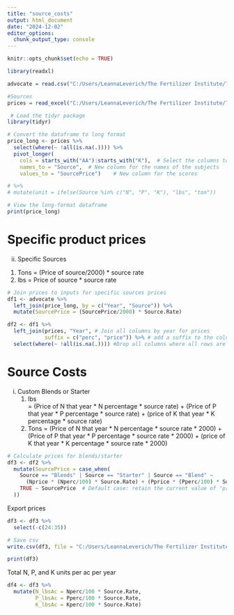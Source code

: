 ```yaml
---
title: "source_costs"
output: html_document
date: "2024-12-02"
editor_options: 
  chunk_output_type: console
---
```


```r
knitr::opts_chunk$set(echo = TRUE)
```


```r
library(readxl)

advocate = read.csv("C:/Users/LeannaLeverich/The Fertilizer Institute/TFI - Programs/Research/4R/4R Calculator/Leanna's Calculator/DE Inputs_Costs.csv")
```


```r
#Sources 
prices = read_excel("C:/Users/LeannaLeverich/The Fertilizer Institute/TFI - Programs/Research/4R/4R Calculator/Leanna's Calculator/FertilizerPrices_Dec2024.xlsx", sheet = 2)
```

```r
 # Load the tidyr package
library(tidyr)

# Convert the dataframe to long format
price_long <- prices %>%
  select(where(~ !all(is.na(.)))) %>% 
  pivot_longer(
    cols = starts_with("AA"):starts_with("K"),  # Select the columns to pivot
    names_to = "Source",  # New column for the names of the subjects
    values_to = "SourcePrice")    # New column for the scores 

# %>%
# mutate(unit = ifelse(Source %in% c("N", "P", "K"), "lbs", "ton"))

# View the long-format dataframe
print(price_long)
```



# Specific product prices 

ii.	Specific Sources
  1.	Tons
    = (Price of source/2000) * source rate 
  2.	lbs
    = Price of source * source rate

```r
# Join prices to inputs for specific sources prices 
df1 <- advocate %>%
  left_join(price_long, by = c("Year", "Source")) %>%
  mutate(SourcePrice = (SourcePrice/2000) * Source.Rate)

df2 <- df1 %>%
  left_join(prices, "Year", # Join all columns by year for prices 
            suffix = c("perc", "price")) %>% # add a suffix to the columns for the 2 dataframes being joined 
  select(where(~ !all(is.na(.)))) #Drop all columns where all rows are NA
```

# Source Costs 
i.	Custom Blends or Starter 
    1.	lbs  
      = (Price of N that year * N percentage * source rate) + (Price of P that year * P percentage * source rate) + (price         of K that year * K percentage * source rate)
    2.	Tons
      = (Price of N that year * N percentage * source rate * 2000) + (Price of P that year * P percentage * source rate *         2000) + (price of K that year * K percentage * source rate * 2000)

```r
# Calculate prices for blends/starter 
df3 <- df2 %>%
  mutate(SourcePrice = case_when(
    Source == "Blends" | Source == "Starter" | Source == "Blend" ~ 
      (Nprice * (Nperc/100) * Source.Rate) + (Pprice * (Pperc/100) * Source.Rate) + (Kprice * (Kperc/100) * Source.Rate), 
    TRUE ~ SourcePrice  # Default case: retain the current value of "price"
  )) 

```

Export prices 
```r

df3 <- df3 %>%
  select(-c(24:35))

# Save csv
write.csv(df3, file = "C:/Users/LeannaLeverich/The Fertilizer Institute/TFI - Programs/Research/4R/4R Calculator/Leanna's Calculator/DE Inputs_Costs.csv", row.names = FALSE)

print(df3)
```

Total N, P, and K units per ac per year 

```r
df4 <- df3 %>%
  mutate(N_lbsAc = Nperc/100 * Source.Rate, 
         P_lbsAc = Pperc/100 * Source.Rate, 
         K_lbsAc = Kperc/100 * Source.Rate)
```


